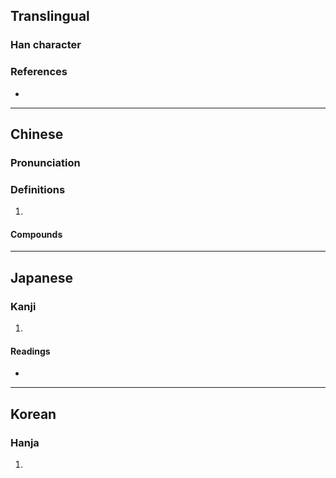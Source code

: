 {{character info/new}}
==Translingual==

===Han character===
{{Han char|rn=75|rad=木|as=11|sn=15|four=47953|canj=DSEQ|ids=⿰木犀}}

===References===
* {{Han ref|kx=0555.311|dkj=15483|hdz=21296.160|uh=6A28|ud=27176|bh=E9CA|bd=59850}}

----

==Chinese==
{{zh-forms}}

===Pronunciation===
{{zh-pron
|m=xī
|c=sai1
|mc=
|oc=
|ma=
|cat=n,pn
}}

===Definitions===
{{zh-hanzi}}

# {{n-g|Used in {{l|zh|木樨}}.}}

====Compounds====
{{zh-der|木樨|樨枳子|草木樨}}

----

==Japanese==

===Kanji===
{{ja-kanji|grade=|rs=木11}}

# {{rfdef|ja|sort=木11}}

====Readings====
* {{ja-readings|on=[[せい]] (sei), [[さい]] (sai)|kun=[[もくせい]] (mokusei)}}

----

==Korean==

===Hanja===
{{ko-hanja|hangeul=치|eumhun=|rv=chi|mr=ch'i|y=chi}}

# {{rfdef|ko|sort=木11}}